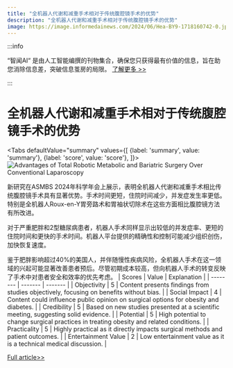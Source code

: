 ```yaml
---
title: "全机器人代谢和减重手术相对于传统腹腔镜手术的优势"
description: "全机器人代谢和减重手术相对于传统腹腔镜手术的优势"
image: https://image.informedainews.com/2024/06/Hea-BY9-1718160742-0.jpg
---
```



:::info

“智闻AI“ 是由人工智能编撰的刊物集合，确保您只获得最有价值的信息，旨在助您消除信息差，突破信息茧房的局限。  [了解更多 >>](/)

:::

# 全机器人代谢和减重手术相对于传统腹腔镜手术的优势


<Tabs
	defaultValue="summary"
	values={[
	{label: 'summary', value: 'summary'},
	{label: 'score', value: 'score'},
]}>
<TabItem value="summary">
<img
  src="https://image.informedainews.com/2024/06/Hea-BY9-1718160742-0.jpg"
  alt="Advantages of Total Robotic Metabolic and Bariatric Surgery Over Conventional Laparoscopy"
/>



新研究在ASMBS 2024年科学年会上展示，表明全机器人代谢和减重手术相比传统腹腔镜手术具有显著优势。手术时间更短，住院时间减少，并发症发生率更低。特别是全机器人Roux-en-Y胃旁路术和胃袖状切除术在这些方面相比腹腔镜方法有所改进。

对于严重肥胖和2型糖尿病患者，机器人手术同样显示出较低的并发症率、更短的住院时间和更快的手术时间。机器人平台提供的精确性和控制可能减少组织创伤，加快恢复速度。

鉴于肥胖影响超过40%的美国人，并伴随慢性疾病风险，全机器人手术在这一领域的兴起可能显著改善患者预后。尽管初期成本较高，但向机器人手术的转变反映了手术中对患者安全和效率的优先考虑。
</TabItem>
<TabItem value="score">
	| Scores     | Value   | Explanation |
	| -------- | ------- | ------- |
	| Objectivity  | 5    | Content presents findings from studies objectively, focusing on benefits without bias.    |
	| Social Impact | 4     | Content could influence public opinion on surgical options for obesity and diabetes.    |
	| Credibility    | 5    | Based on new studies presented at a scientific meeting, suggesting solid evidence.    |
	| Potential    | 5    | High potential to change surgical practices in treating obesity and related conditions.    |
	| Practicality    | 5    | Highly practical as it directly impacts surgical methods and patient outcomes.    |
	| Entertainment Value    | 2    | Low entertainment value as it is a technical medical discussion.    |
</TabItem>
</Tabs>

[Full article>>](https://medicalxpress.com/news/2024-06-benefit-total-robotic-metabolic-bariatric.html)
